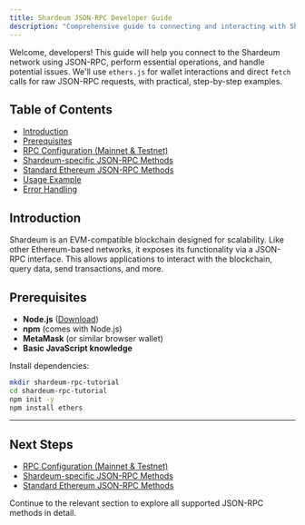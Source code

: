 ```yaml
---
title: Shardeum JSON-RPC Developer Guide
description: "Comprehensive guide to connecting and interacting with Shardeum via JSON-RPC."
---
```


Welcome, developers! This guide will help you connect to the Shardeum network using JSON-RPC, perform essential operations, and handle potential issues. We'll use `ethers.js` for wallet interactions and direct `fetch` calls for raw JSON-RPC requests, with practical, step-by-step examples.

## Table of Contents
- [Introduction](#introduction)
- [Prerequisites](#prerequisites)
- [RPC Configuration (Mainnet & Testnet)](./rpc-configuration)
- [Shardeum-specific JSON-RPC Methods](./shardeum-methods)
- [Standard Ethereum JSON-RPC Methods](./ethereum-methods)
- [Usage Example](./usage-example)
- [Error Handling](./error-handling)

## Introduction
Shardeum is an EVM-compatible blockchain designed for scalability. Like other Ethereum-based networks, it exposes its functionality via a JSON-RPC interface. This allows applications to interact with the blockchain, query data, send transactions, and more.

## Prerequisites
- **Node.js** ([Download](https://nodejs.org/))
- **npm** (comes with Node.js)
- **MetaMask** (or similar browser wallet)
- **Basic JavaScript knowledge**

Install dependencies:
```bash
mkdir shardeum-rpc-tutorial
cd shardeum-rpc-tutorial
npm init -y
npm install ethers
```

---

## Next Steps
- [RPC Configuration (Mainnet & Testnet)](./rpc-configuration)
- [Shardeum-specific JSON-RPC Methods](./shardeum-methods)
- [Standard Ethereum JSON-RPC Methods](./ethereum-methods)

Continue to the relevant section to explore all supported JSON-RPC methods in detail.
